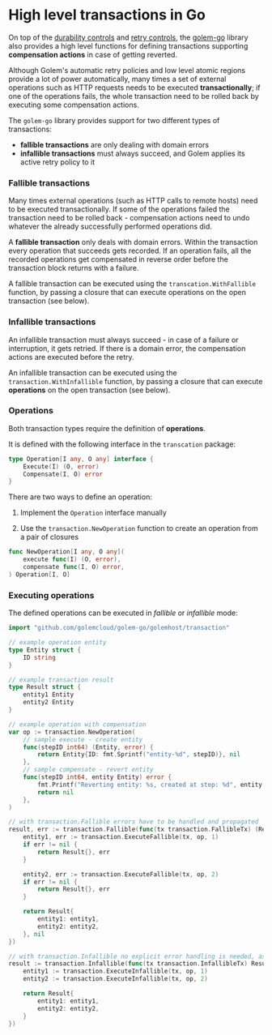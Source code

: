 # High level transactions in Go

On top of the [durability controls](/docs/go-language-guide/durability.mdx) and [retry controls](/docs/go-language-guide/retries.mdx), the [golem-go](https://github.com/golemcloud/golem-go) library also provides a high level functions for defining transactions supporting **compensation actions** in case of getting reverted.

Although Golem's automatic retry policies and low level atomic regions provide a lot of power automatically, many times a set of external operations such as HTTP requests needs to be executed **transactionally**; if one of the operations fails, the whole transaction need to be rolled back by executing some compensation actions.

The `golem-go` library provides support for two different types of transactions:

- **fallible transactions** are only dealing with domain errors
- **infallible transactions** must always succeed, and Golem applies its active retry policy to it

### Fallible transactions

Many times external operations (such as HTTP calls to remote hosts) need to be executed transactionally. If some of the operations failed the transaction need to be rolled back - compensation actions need to undo whatever the already successfully performed operations did.

A **fallible transaction** only deals with domain errors. Within the transaction every operation that succeeds gets recorded. If an operation fails, all the recorded operations get compensated in reverse order before the transaction block returns with a failure.

A fallible transaction can be executed using the `transcation.WithFallible` function, by passing a closure that can execute operations on the open transaction (see below).

### Infallible transactions

An infallible transaction must always succeed - in case of a failure or interruption, it gets retried. If there is a domain error, the compensation actions are executed before the retry.

An infallible transaction can be executed using the `transaction.WithInfallible` function, by passing a closure that can execute **operations** on the open transaction (see below).

### Operations

Both transaction types require the definition of **operations**.

It is defined with the following interface in the `transcation` package:

```go
type Operation[I any, O any] interface {
	Execute(I) (O, error)
	Compensate(I, O) error
}
```

There are two ways to define an operation:

1. Implement the `Operation` interface manually

2. Use the `transaction.NewOperation` function to create an operation from a pair of closures

```go
func NewOperation[I any, O any](
	execute func(I) (O, error),
	compensate func(I, O) error,
) Operation[I, O]
```

### Executing operations

The defined operations can be executed in _fallible_ or _infallible_ mode:

```go
import "github.com/golemcloud/golem-go/golemhost/transaction"

// example operation entity
type Entity struct {
	ID string
}

// example transaction result
type Result struct {
	entity1 Entity
	entity2 Entity
}

// example operation with compensation
var op := transaction.NewOperation(
	// sample execute - create entity
	func(stepID int64) (Entity, error) {
		return Entity{ID: fmt.Sprintf("entity-%d", stepID)}, nil
	},
	// sample compensate - revert entity
	func(stepID int64, entity Entity) error {
		fmt.Printf("Reverting entity: %s, created at step: %d", entity.ID, stepID)
		return nil
	},
)

// with transaction.Fallible errors have to be handled and propagated
result, err := transaction.Fallible(func(tx transaction.FallibleTx) (Result, error) {
	entity1, err := transaction.ExecuteFallible(tx, op, 1)
	if err != nil {
		return Result{}, err
	}

	entity2, err := transaction.ExecuteFallible(tx, op, 2)
	if err != nil {
		return Result{}, err
	}

	return Result{
		entity1: entity1,
		entity2: entity2,
	}, nil
})

// with transaction.Infallible no explicit error handling is needed, as it is handled by Golem retries
result := transaction.Infallible(func(tx transaction.InfallibleTx) Result {
	entity1 := transaction.ExecuteInfallible(tx, op, 1)
	entity2 := transaction.ExecuteInfallible(tx, op, 2)

	return Result{
		entity1: entity1,
		entity2: entity2,
	}
})
```

